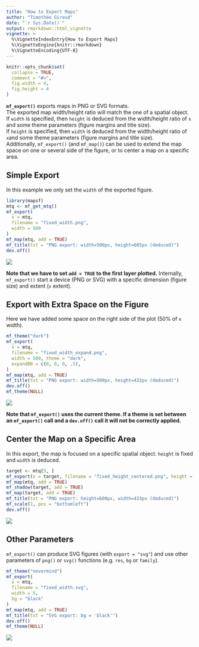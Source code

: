 ```yaml
---
title: "How to Export Maps"
author: "Timothée Giraud"
date: "`r Sys.Date()`"
output: rmarkdown::html_vignette
vignette: >
  %\VignetteIndexEntry{How to Export Maps}
  %\VignetteEngine{knitr::rmarkdown}
  %\VignetteEncoding{UTF-8}
---
```




```r
knitr::opts_chunk$set(
  collapse = TRUE,
  comment = "#>",
  fig.width = 4,
  fig.height = 4
)
```


**`mf_export()`** exports maps in PNG or SVG formats.   
The exported map width/height ratio will match the one of a spatial object.   
If `width` is specified, then `height` is deduced from the width/height ratio of `x` and some theme parameters (figure margins and title size).  
If `height` is specified, then `width` is deduced from the width/height ratio of `x`and some theme parameters (figure margins and title size).  
Additionally, `mf_export()` (and `mf_map()`) can be used to extend the map space on one or several side of the figure, or to center a map on a specific area.


## Simple Export

In this example we only set the `width` of the exported figure. 

```r
library(mapsf)
mtq <- mf_get_mtq()
mf_export(
  x = mtq,
  filename = "fixed_width.png",
  width = 500
)
mf_map(mtq, add = TRUE)
mf_title(txt = "PNG export: width=500px, height=605px (deduced)")
dev.off()
```

![](fixed_width.png)

**Note that we have to set `add = TRUE` to the first layer plotted.** Internally, `mf_export()` start a device (PNG or SVG) with a specific dimension (figure size) and extent (`x` extent). 


## Export with Extra Space on the Figure

Here we have added some space on the right side of the plot (50% of `x` width). 

```r
mf_theme("dark")
mf_export(
  x = mtq,
  filename = "fixed_width_expand.png",
  width = 500, theme = "dark",
  expandBB = c(0, 0, 0, .5),
)
mf_map(mtq, add = TRUE)
mf_title(txt = "PNG export: width=500px, height=432px (deduced)")
dev.off()
mf_theme(NULL)
```
![](fixed_width_expand.png)

**Note that `mf_export()` uses the current theme. If a theme is set between an `mf_export()` call and a `dev.off()` call it will not be correctly applied.**


## Center the Map on a Specific Area
In this export, the map is focused on a specific spatial object. `height` is fixed and `width` is deduced. 

```r
target <- mtq[5, ]
mf_export(x = target, filename = "fixed_height_centered.png", height = 600)
mf_map(mtq, add = TRUE)
mf_shadow(target, add = TRUE)
mf_map(target, add = TRUE)
mf_title(txt = "PNG export: height=600px, width=433px (deduced)")
mf_scale(1, pos = "bottomleft")
dev.off()
```
![](fixed_height_centered.png)

## Other Parameters
`mf_export()` can produce SVG figures (with `export = "svg"`) and use other parameters of `png()` or `svg()` functions (e.g. `res`, `bg` or `family`).

```r
mf_theme("nevermind")
mf_export(
  x = mtq,
  filename = "fixed_width.svg",
  width = 5,
  bg = "black"
)
mf_map(mtq, add = TRUE)
mf_title(txt = "SVG export: bg = 'black'")
dev.off()
mf_theme(NULL)
```

![](fixed_width.svg)




